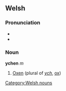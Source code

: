 ==Welsh==
===Pronunciation===
*{{IPA|ˈəxen}}
*{{SAMPA|"@xen}}

===Noun===
'''ychen''' ''m''
#[[oxen|Oxen]] (plural of ''[[ych]]'', [[ox]])

[[Category:Welsh nouns]]
